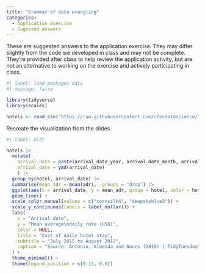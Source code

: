 ```yaml
---
title: "Grammar of data wrangling"
categories: 
  - Application exercise
  - Sugested answers
---
```


::: {.callout-important appearance="minimal" icon="false"}
These are suggested answers to the application exercise. They may differ slightly from the code we developed in class and may not be complete. They're provided after class to help review the application activity, but are not an alternative to working on the exercise and actively participating in class.
:::

```r
#| label: load-packages-data
#| message: false

library(tidyverse)
library(scales)

hotels <- read_csv("https://raw.githubusercontent.com/rfordatascience/tidytuesday/master/data/2020/2020-02-11/hotels.csv")
```

Recreate the visualization from the slides.

```r
#| label: plot

hotels |>
  mutate(
    arrival_date = paste(arrival_date_year, arrival_date_month, arrival_date_day_of_month),
    arrival_date = ymd(arrival_date)
    ) |>
  group_by(hotel, arrival_date) |>
  summarise(mean_adr = mean(adr), .groups = "drop") |>
  ggplot(aes(x = arrival_date, y = mean_adr, group = hotel, color = hotel)) +
  geom_line() +
  scale_color_manual(values = c("cornsilk4", "deepskyblue3")) +
  scale_y_continuous(labels = label_dollar()) +
  labs(
    x = "Arrival date",
    y = "Mean average\ndaily rate (USD)",
    color = NULL,
    title = "Cost of daily hotel stay",
    subtitle = "July 2015 to August 2017",
    caption = "Source: Antonio, Almeida and Nunes (2019) | TidyTuesday"
  ) +
  theme_minimal() +
  theme(legend.position = c(0.15, 0.9))
```
